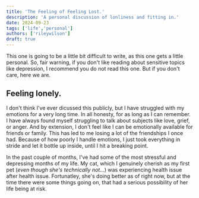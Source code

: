 ```yaml
---
title: 'The Feeling of Feeling Lost.'
description: 'A personal discussion of lonliness and fitting in.'
date: 2024-09-23
tags: ['life','personal']
authors: ['rileywilson']
draft: true
---
```


This one is going to be a little bit difficult to write, as this one gets a little personal. So, fair warning, if you don't like reading about sensitive topics
like depression, I recommend you do not read this one. But if you don't care, here we are.

## Feeling lonely.

I don't think I've ever dicussed this publicly, but I have struggled with my emotions for a very long time. In all honesty, for as long as I can remember.
I have always found myself struggling to talk about subjects like love, grief, or anger. And by extension, I don't feel like I can be emotionally available for
friends or family. This has led to me losing a lot of the friendships I once had. Because of how poorly I handle emotions, I just took everything in stride and let it
bottle up inside, until I hit a breaking point.

In the past couple of months, I've had some of the most stressful and depressing months of my life. My cat, which I genuinely cherish as my first pet (*even though she's technically not...*)
was experiencing health issue after health issue. Fortunatley, she's doing better as of right now, but at the time there were some things going on, that had a serious possibility
of her life being at risk.